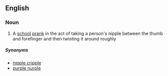 ==English==


===Noun===
{{en-noun}}

# {{vulgar|slang}} A [[school]] [[prank]] in the act of taking a person's nipple between the thumb and forefinger and then twisting it around roughly

=====Synonyms=====
* [[nipple cripple]]
* [[purple nurple]]